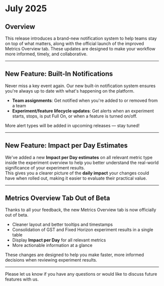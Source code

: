# July 2025

## Overview  
This release introduces a brand-new notification system to help teams stay on top of what matters, along with the official launch of the improved Metrics Overview tab. 
These updates are designed to make your workflow more informed, timely, and collaborative.

---

## New Feature: Built-In Notifications  
Never miss a key event again. Our new built-in notification system ensures you're always up to date with what's happening on the platform.

- **Team assignments**: Get notified when you're added to or removed from a team  
- **Experiment/feature lifecycle updates**: Get alerts when an experiment starts, stops, is put Full On, or when a feature is turned on/off.

More alert types will be added in upcoming releases — stay tuned!

---

## New Feature: Impact per Day Estimates  
We've added a new **Impact per Day estimates** on all relevant metric type inside the experiment overview to help you better understand the real-world significance of your experiment results.  
This gives you a clearer picture of the **daily impact** your changes could have when rolled out, making it easier to evaluate their practical value.

---

## Metrics Overview Tab Out of Beta  
Thanks to all your feedback, the new Metrics Overview tab is now officially out of beta.

- Cleaner layout and better tooltips and timestamps  
- Consolidation of GST and Fixed Horizon experiment results in a single table  
- Display **Impact per Day** for all relevant metrics
- More actionable information at a glance  

These changes are designed to help you make faster, more informed decisions when reviewing experiment results.

---

Please let us know if you have any questions or would like to discuss future features with us.